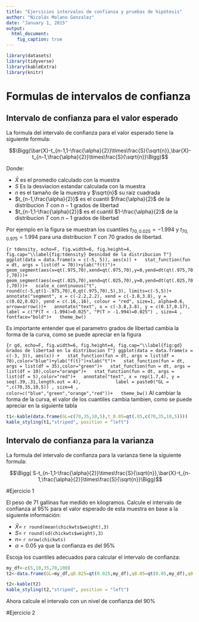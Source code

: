 ```yaml
---
title: "Ejercicios intervalos de confianza y pruebas de hipótesis"
author: "Nicolás Molano Gonzalez"
date: "January 1, 2015"
output: 
  html_document:
    fig_caption: true
---
```

```r
library(datasets)
library(tidyverse)
library(kableExtra)
library(knitr)
```
# Formulas de intervalos de confianza
## Intervalo de confianza para el valor esperado
La formula del intervalo de confianza para el valor esperado tiene la siguiente formula:

$$\Bigg(\bar{X}-t_{n-1,1-\frac{\alpha}{2}}\times\frac{S}{\sqrt{n}},\bar{X}-t_{n-1,\frac{\alpha}{2}}\times\frac{S}{\sqrt{n}}\Bigg)$$

Donde:

* $\bar{X}$ es el promedio calculado con la muestra
* $S$ Es la desviacion estandar calculada con la muestra
* $n$ es el tamaño de la muestra y $\sqrt{n}$ su raiz cuadrada
* $t_{n-1,\frac{\alpha}{2}}$ es el cuantil $\frac{\alpha}{2}$ de la distribucion $T$ con $n-1$ grados de libertad
* $t_{n-1,1-\frac{\alpha}{2}}$ es el cuantil $1-\frac{\alpha}{2}$ de la distribucion $T$ con $n-1$ grados de libertad

Por ejemplo en la figura \ref{fig:tdensity} se muestran los cuantiles $t_{70,0.025}=-1.994$ y $t_{70,0.975}=1.994$ para una distribucion $T$ con $70$ grados de libertad.

```{r tdensity, echo=F, fig.width=6, fig.height=4, fig.cap="\\label{fig:tdensity} Desnidad de la distribucion T"}
ggplot(data = data.frame(x = c(-5, 5)), aes(x)) +
  stat_function(fun = dt, args = list(df = 70))+ylab("f(t)")+
  geom_segment(aes(x=qt(.975,70),xend=qt(.975,70),y=0,yend=dt(qt(.975,70),70)))+
  geom_segment(aes(x=qt(.025,70),xend=qt(.025,70),y=0,yend=dt(qt(.025,70),70)))+
  scale_x_continuous("t", round(c(-5,qt(1-.975,70),0,qt(.975,70),5),3), limits=c(-5,5))+
  annotate("segment", x = c(-2.2,2.2), xend = c(-3.8,3.8), y = c(0.02,0.02), yend = c(.16,.16), colour = "red", size=1, alpha=0.6, arrow=arrow())+
  annotate("text", x = c(-3.8,3.8), y = c(0.17,0.17), label = c("P(T < -1.994)=0.025", "P(T > -1.994)=0.025") , size=4 , fontface="bold")+
  theme_bw()
```

Es importante entender que el parametro grados de libertad cambia la forma de la curva, como se puede apreciar en la figura
 \ref{fig:gd}

```{r gd, echo=F, fig.width=6, fig.height=4, fig.cap="\\label{fig:gd} Grados de libertad en la distribucion T"}
ggplot(data = data.frame(x = c(-3, 3)), aes(x)) +
  stat_function(fun = dt, args = list(df = 70),color="blue")+ylab("f(t)")+xlab("t")+
  stat_function(fun = dt, args = list(df = 35),color="green")+
  stat_function(fun = dt, args = list(df = 10),color="orange")+
  stat_function(fun = dt, args = list(df = 5),color="red")+
  annotate("text", x = rep(1.7,4), y = seq(.39,.31,length.out = 4), 
           label = paste0("GL = ",c(70,35,10,5)) , size=4 , 
           color=c("blue","green","orange","red"))+
  theme_bw()
```
Al cambiar la forma de la curva, el valor de los cuantiles cambia tambien, como se puede apreciar en la siguiente tabla 
```r
t1<-kable(data.frame(GL=c(70,35,10,5),t_0.05=qt(.05,c(70,35,10,5))))
kable_styling(t1,"striped", position = "left")

```
## Intervalo de confianza para la varianza
La formula del intervalo de confianza para la varianza tiene la siguiente formula:

$$\Bigg( S-t_{n-1,1-\frac{\alpha}{2}}\times\frac{S}{\sqrt{n}},\bar{X}-t_{n-1,\frac{\alpha}{2}}\times\frac{S}{\sqrt{n}}\Bigg)$$

#Ejercicio 1
  
El peso de 71 gallinas fue medido en kilogramos. Calcule el intervalo de confianza al 95% para el valor esperado de esta muestra en base a la siguiente información:

* $\bar{X}=$ `r round(mean(chickwts$weight),3)`
* $S=$ `r round(sd(chickwts$weight),3)`
* $n=$ `r nrow(chickwts)`
* $\alpha= 0.05$ ya que la confianza es del 95% 

Escoja los cuantiles adecuados para calcular el intervalo de confianza:
```r
my_df<-c(5,10,35,70,100)  
t2<-data.frame(GL=my_df,q0.025=qt(0.025,my_df),q0.05=qt(0.05,my_df),q0.1=qt(0.1,my_df),q0.9=qt(0.9,my_df),q0.95=qt(0.95,my_df),q0.975=qt(0.975,my_df))

t2<-kable(t2)
kable_styling(t2,"striped", position = "left")

```
Ahora calcule el intervalo con un nivel de confianza del 90%

#Ejercicio 2


